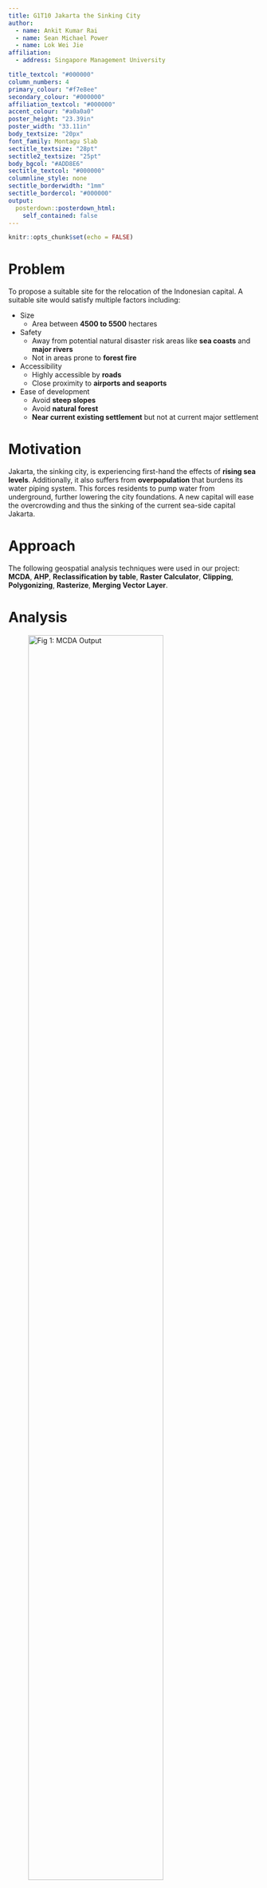 ```yaml
---
title: G1T10 Jakarta the Sinking City
author:
  - name: Ankit Kumar Rai
  - name: Sean Michael Power
  - name: Lok Wei Jie
affiliation:
  - address: Singapore Management University

title_textcol: "#000000"
column_numbers: 4
primary_colour: "#f7e8ee"
secondary_colour: "#000000"
affiliation_textcol: "#000000"
accent_colour: "#a0a0a0"
poster_height: "23.39in"
poster_width: "33.11in"
body_textsize: "20px"
font_family: Montagu Slab
sectitle_textsize: "28pt"
sectitle2_textsize: "25pt"
body_bgcol: "#ADD8E6"
sectitle_textcol: "#000000"
columnline_style: none
sectitle_borderwidth: "1mm"
sectitle_bordercol: "#000000"
output: 
  posterdown::posterdown_html:
    self_contained: false
---
```


```r
knitr::opts_chunk$set(echo = FALSE)
```

# Problem

To propose a suitable site for the relocation of the Indonesian capital. A suitable site would satisfy multiple factors including:

* Size
  + Area between **4500 to 5500** hectares
* Safety
  + Away from potential natural disaster risk areas like **sea coasts** and **major rivers**
  + Not in areas prone to **forest fire**
* Accessibility
  + Highly accessible by **roads**
  + Close proximity to **airports and seaports**
* Ease of development
  + Avoid **steep slopes**
  + Avoid **natural forest**
  + **Near current existing settlement** but not at current major settlement

# Motivation

Jakarta, the sinking city, is experiencing first-hand the effects of **rising sea levels**. Additionally, it also suffers from **overpopulation** that burdens its water piping system. This forces residents to pump water from underground, further lowering the city foundations. A new capital will ease the overcrowding and thus the sinking of the current sea-side capital Jakarta.

# Approach

The following geospatial analysis techniques were used in our project:
**MCDA**, **AHP**, **Reclassification by table**, **Raster Calculator**, **Clipping**, **Polygonizing**, **Rasterize**, **Merging Vector Layer**.

# Analysis

![Fig 1: MCDA Output](img/LandSuitabilityw_orec.png){width=80%}

We decided that the **slope** factor is the most important factor to note when choosing our site. Thus we used the map above as our base map. The areas that are spotty are **steeper than 15 degrees** and thus an area with high concentration of spots would be unfit for our site. We analyzed the area using our four factors mentioned in issue analysis to choose our site.

# Recommendation
![Fig 2: Selected Site](img/LANDSUITABILITYOVERVIEW.png){width=80%}



After much consideration, this area that is **shaded in a rectangle** is our recommendation for the new capital city. It is **4723 hectares** in size and while, is not near the major urban settlement in Balikpapan, is near other existing small settlements. This site selection satisfies our size objective since it is between 4500 to 5500 hectares.

![Fig 3: Forest hotspots](img/Site with HotSpot.png){width=80%}


To satisfy our objective of safety, we avoided areas that are **forest fire hotspots** and ensured the recommended location was not along the coast or besides major rivers to avoid flooding.

![Fig 4: Air+Seaports](img/Site-Ports.png){width=80%}



![Fig 5: Air+Seaports](img/Site With Road.png){width=80%}



To satisfy our objective of accessibility, the new capital must be **accessible by roads**. In the previous map, Land Suitability Map with Air and Sea Ports we can also see there is a **major highway** running through our site, providing ease of transport. The major highway also connects our site to highways and it is positioned in close proximity to **harbours**.

![Fig 6: Forests](img/Site with Forest.png){width=80%}


![Fig 7: Existing Settlements](img/Site_Settlement.png){width=80%}


Our chosen site does not overlap much with **heavy forests** and is also near other settlements while not being situated at a major settlement itself. Both of these in conjunction with the slope layer show ease of development for our site.

# Future Plans
In the future, it is possible to expand our scope of issues and factors that contribute to a suitable site. This could include things such as **avoiding agricultural areas** as well as being in **proximity to worship** areas based on local demographics for greater quality of life in the capital. It is also possible to expand our toolkit to use a **3D representation of slope** to get a better understanding of the land layout.


